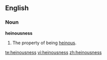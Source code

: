 ==English==
===Noun===
'''heinousness'''

#The property of being [[heinous]].

[[te:heinousness]]
[[vi:heinousness]]
[[zh:heinousness]]